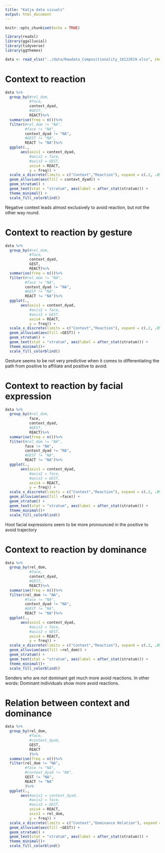 ```yaml
---
title: "Katja data visuals"
output: html_document
---
```


```r
knitr::opts_chunk$set(echo = TRUE)

library(readxl)
library(ggalluvial)
library(tidyverse)
library(ggthemes)
```

```r
data <- read_xlsx("../data/Rawdata_Compositionality_18122019.xlsx", sheet = 1)
```
# Context to reaction

```r
data %>%
  group_by(#rel_dom,
           #face,
           context_dyad, 
           #GEST, 
           REACT)%>%
  summarise(freq = n())%>%
  filter(#rel_dom != "NA", 
         #face != "NA",
         context_dyad != "NA",
         #GEST != "NA",
         REACT != "NA")%>%
  ggplot(.,
       aes(axis1 = context_dyad, 
           #axis2 = face, 
           #axis3 = GEST, 
           axis4 = REACT,
           y = freq)) +
  scale_x_discrete(limits = c("Context","Reaction"), expand = c(.2, .05)) +
  geom_alluvium(aes(fill = context_dyad)) +
  geom_stratum() +
  geom_text(stat = "stratum", aes(label = after_stat(stratum))) +
  theme_minimal() +
  scale_fill_colorblind()

```
Negative context leads almost exclusively to avoid reaction, but not the other way round.

# Context to reaction by gesture

```r
data %>%
  group_by(#rel_dom,
           #face,
           context_dyad, 
           GEST, 
           REACT)%>%
  summarise(freq = n())%>%
  filter(#rel_dom != "NA", 
         #face != "NA",
         context_dyad != "NA",
         #GEST != "NA",
         REACT != "NA")%>%
  ggplot(.,
       aes(axis1 = context_dyad, 
           #axis2 = face, 
           #axis3 = GEST, 
           axis4 = REACT,
           y = freq)) +
  scale_x_discrete(limits = c("Context","Reaction"), expand = c(.2, .05)) +
  geom_alluvium(aes(fill =GEST)) +
  geom_stratum() +
  geom_text(stat = "stratum", aes(label = after_stat(stratum))) +
  theme_minimal()+
  scale_fill_colorblind()

```

Gesture seems to be not very predictive when it comes to differentiating the path from positive to affiliate and positive to avoid. 

# Context to reaction by facial expression

```r
data %>%
  group_by(#rel_dom,
           face,
           context_dyad, 
           #GEST, 
           REACT)%>%
  summarise(freq = n())%>%
  filter(#rel_dom != "NA", 
         face != "NA",
         context_dyad != "NA",
         #GEST != "NA",
         REACT != "NA")%>%
  ggplot(.,
       aes(axis1 = context_dyad, 
           #axis2 = face, 
           #axis3 = GEST, 
           axis4 = REACT,
           y = freq)) +
  scale_x_discrete(limits = c("Context","Reaction"), expand = c(.2, .05)) +
  geom_alluvium(aes(fill =face)) +
  geom_stratum() +
  geom_text(stat = "stratum", aes(label = after_stat(stratum))) +
  theme_minimal()+
  scale_fill_colorblind()

```

Hoot facial expressions seem to be more pronounced in the positive to avoid trajectory


# Context to reaction by dominance

```r
data %>%
  group_by(rel_dom,
           #face,
           context_dyad, 
           #GEST, 
           REACT)%>%
  summarise(freq = n())%>%
  filter(rel_dom != "NA", 
         #face != "NA",
         context_dyad != "NA",
         #GEST != "NA",
         REACT != "NA")%>%
  ggplot(.,
       aes(axis1 = context_dyad, 
           #axis2 = face, 
           #axis3 = GEST, 
           axis4 = REACT,
           y = freq)) +
  scale_x_discrete(limits = c("Context","Reaction"), expand = c(.2, .05)) +
  geom_alluvium(aes(fill =rel_dom)) +
  geom_stratum() +
  geom_text(stat = "stratum", aes(label = after_stat(stratum))) +
  theme_minimal()+
  scale_fill_colorblind()

```

Senders who are *not* dominant get much more avoid reactions. In other words: Dominant individuals show more avoid reactions.

# Relation between context and dominance

```r
data %>%
  group_by(rel_dom,
           #face,
           #context_dyad, 
           GEST, 
           REACT
           )%>%
  summarise(freq = n())%>%
  filter(rel_dom != "NA", 
         #face != "NA",
         #context_dyad != "NA",
         GEST != "NA",
         REACT != "NA"
         )%>%
  ggplot(.,
       aes(#axis1 = context_dyad, 
           #axis2 = face, 
           #axis3 = GEST, 
           axis4 = REACT,
           axis1 = rel_dom,
           y = freq)) +
  scale_x_discrete(limits = c("Context","Dominance Relation"), expand = c(.2, .05)) +
  geom_alluvium(aes(fill =GEST)) +
  geom_stratum() +
  geom_text(stat = "stratum", aes(label = after_stat(stratum))) +
  theme_minimal()+
  scale_fill_colorblind()

```

